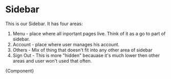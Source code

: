 
<Meta title="Modules/Sidebar" component={Sidebar} />

# Sidebar

This is our Sidebar. It has four areas:

1. Menu - place where all inportant pages live. Think of it as a go to part of sidebar.
1. Account - place where user manages his account.
1. Others - Mix of thing that doesn't fit into any other area of sidebar
1. Sign Out - This is more "hidden" becauase it's much lower then other areas and user won't used that often.


<Canvas>
  <Story name="Sidebar">{Component}</Story>
</Canvas>
